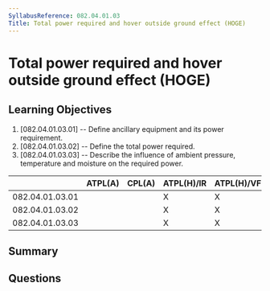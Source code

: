 ```yaml
---
SyllabusReference: 082.04.01.03
Title: Total power required and hover outside ground effect (HOGE)
---
```


# Total power required and hover outside ground effect (HOGE)

## Learning Objectives

1. [082.04.01.03.01] -- Define ancillary equipment and its power requirement.
2. [082.04.01.03.02] -- Define the total power required.
3. [082.04.01.03.03] -- Describe the influence of ambient pressure, temperature and moisture on the required power.


|                 | ATPL(A) | CPL(A) | ATPL(H)/IR | ATPL(H)/VFR | CPL(H) | IR | CBIR(A) |
|-----------------|---------|--------|------------|-------------|--------|----|---------|
| 082.04.01.03.01 |         |        |      X     |      X      |   X    |    |         |
| 082.04.01.03.02 |         |        |      X     |      X      |   X    |    |         |
| 082.04.01.03.03 |         |        |      X     |      X      |   X    |    |         |

## Summary

## Questions
